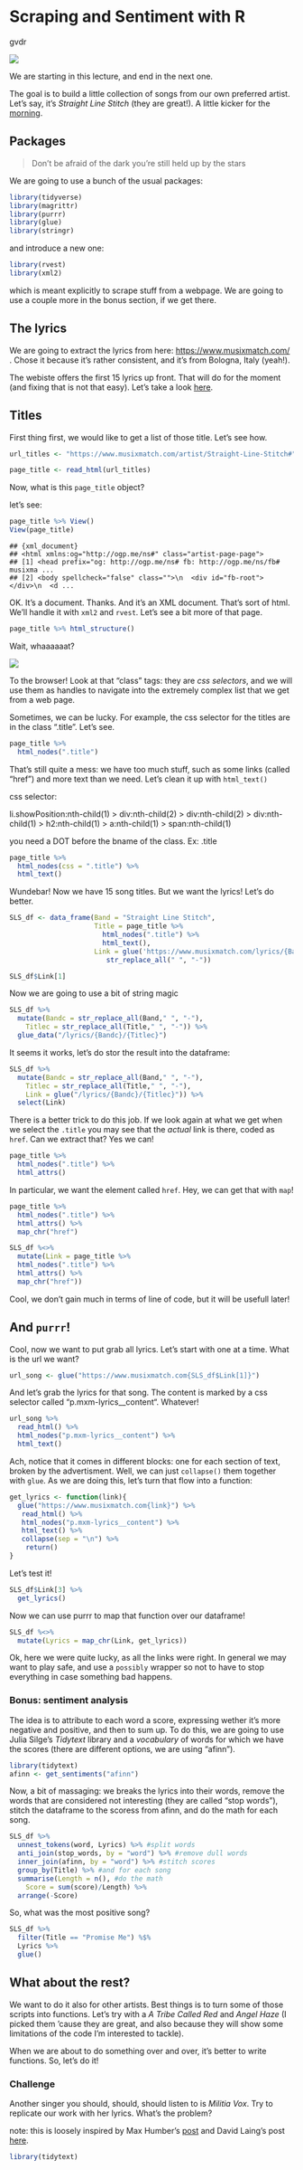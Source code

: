 Scraping and Sentiment with R
================
gvdr

![](https://i.ytimg.com/vi/8_5TCqHVEW8/maxresdefault.jpg)

We are starting in this lecture, and end in the next one.

The goal is to build a little collection of songs from our own preferred
artist. Let’s say, it’s *Straight Line Stitch* (they are great\!). A
little kicker for the
[morning](https://www.youtube.com/watch?v=4_5VAKdHMek).

## Packages

> Don’t be afraid of the dark you’re still held up by the stars

We are going to use a bunch of the usual packages:

```r
library(tidyverse)
library(magrittr)
library(purrr)
library(glue)
library(stringr)
```

and introduce a new one:

```r
library(rvest)
library(xml2)
```

which is meant explicitly to scrape stuff from a webpage. We are going
to use a couple more in the bonus section, if we get there.

## The lyrics

We are going to extract the lyrics from here:
<https://www.musixmatch.com/> . Chose it because it’s rather consistent,
and it’s from Bologna, Italy (yeah\!).

The webiste offers the first 15 lyrics up front. That will do for the
moment (and fixing that is not that easy). Let’s take a look
[here](https://www.musixmatch.com/artist/Straight-Line-Stitch#).

## Titles

First thing first, we would like to get a list of those title. Let’s see
how.

```r
url_titles <- "https://www.musixmatch.com/artist/Straight-Line-Stitch#"

page_title <- read_html(url_titles)
```

Now, what is this `page_title` object?

let’s see:

```r
page_title %>% View()
View(page_title)
```

    ## {xml_document}
    ## <html xmlns:og="http://ogp.me/ns#" class="artist-page-page">
    ## [1] <head prefix="og: http://ogp.me/ns# fb: http://ogp.me/ns/fb# musixma ...
    ## [2] <body spellcheck="false" class="">\n  <div id="fb-root"></div>\n  <d ...

OK. It’s a document. Thanks. And it’s an XML document. That’s sort of
html. We’ll handle it with `xml2` and `rvest`. Let’s see a bit more of
that page.

```r
page_title %>% html_structure()
```


Wait, whaaaaaat?

![](https://media.giphy.com/media/ZkEXisGbMawMg/giphy.gif)

To the browser\! Look at that “class” tags: they are *css selectors*,
and we will use them as handles to navigate into the extremely complex
list that we get from a web page.

Sometimes, we can be lucky. For example, the css selector for the titles
are in the class “.title”. Let’s see.

```r
page_title %>%
  html_nodes(".title")
```



That’s still quite a mess: we have too much stuff, such as some links
(called “href”) and more text than we need. Let’s clean it up with
`html_text()`


css selector:

li.showPosition:nth-child(1) > div:nth-child(2) > div:nth-child(2) > div:nth-child(1) > h2:nth-child(1) > a:nth-child(1) > span:nth-child(1)

you need a DOT before the bname of the class. Ex: .title
```r
page_title %>%
  html_nodes(css = ".title") %>%
  html_text()
```


Wundebar\! Now we have 15 song titles. But we want the lyrics\! Let’s do
better.

```r
SLS_df <- data_frame(Band = "Straight Line Stitch",
                     Title = page_title %>%
                       html_nodes(".title") %>%
                       html_text(),
					 Link = glue('https://www.musixmatch.com/lyrics/{Band}/{Title}') %>% 
					 	str_replace_all(" ", "-"))

SLS_df$Link[1]
```

Now we are going to use a bit of string magic

```r
SLS_df %>%
  mutate(Bandc = str_replace_all(Band," ", "-"),
    Titlec = str_replace_all(Title," ", "-")) %>%
  glue_data("/lyrics/{Bandc}/{Titlec}")
```

 

It seems it works, let’s do stor the result into the dataframe:

```r
SLS_df %>%
  mutate(Bandc = str_replace_all(Band," ", "-"),
    Titlec = str_replace_all(Title," ", "-"),
    Link = glue("/lyrics/{Bandc}/{Titlec}")) %>%
  select(Link)
```


There is a better trick to do this job. If we look again at what we get
when we select the `.title` you may see that the *actual* link is there,
coded as `href`. Can we extract that? Yes we can\!

```r
page_title %>%
  html_nodes(".title") %>%
  html_attrs()
```

  
In particular, we want the element called `href`. Hey, we can get that
with `map`\!

```r
page_title %>%
  html_nodes(".title") %>%
  html_attrs() %>%
  map_chr("href")
```

```r
SLS_df %<>%
  mutate(Link = page_title %>%
  html_nodes(".title") %>%
  html_attrs() %>%
  map_chr("href"))
```

Cool, we don’t gain much in terms of line of code, but it will be
usefull later\!

## And `purrr`\!

Cool, now we want to put grab all lyrics. Let’s start with one at a
time. What is the url we want?

```r
url_song <- glue("https://www.musixmatch.com{SLS_df$Link[1]}")
```

And let’s grab the lyrics for that song. The content is marked by a css
selector called “p.mxm-lyrics\_\_content“. Whatever\!

```r
url_song %>%
  read_html() %>%
  html_nodes("p.mxm-lyrics__content") %>%
  html_text()
```
                                                                                                                                       

Ach, notice that it comes in different blocks: one for each section of
text, broken by the advertisment. Well, we can just `collapse()` them
together with `glue`. As we are doing this, let’s turn that flow into a
function:

```r
get_lyrics <- function(link){
  glue("https://www.musixmatch.com{link}") %>%
   read_html() %>%
   html_nodes("p.mxm-lyrics__content") %>%
   html_text() %>%
   collapse(sep = "\n") %>%
    return()
}
```

Let’s test it\!

```r
SLS_df$Link[3] %>%
  get_lyrics()
```

   
Now we can use purrr to map that function over our dataframe\!

```r
SLS_df %<>%
  mutate(Lyrics = map_chr(Link, get_lyrics))
```

Ok, here we were quite lucky, as all the links were right. In general we
may want to play safe, and use a `possibly` wrapper so not to have to
stop everything in case something bad happens.

### Bonus: sentiment analysis

The idea is to attribute to each word a score, expressing wether it’s
more negative and positive, and then to sum up. To do this, we are going
to use Julia Silge’s *Tidytext* library and a *vocabulary* of words for
which we have the scores (there are different options, we are using
“afinn”).

```r
library(tidytext)
afinn <- get_sentiments("afinn")
```

Now, a bit of massaging: we breaks the lyrics into their words, remove
the words that are considered not interesting (they are called “stop
words”), stitch the dataframe to the scoress from afinn, and do the math
for each song.

```r
SLS_df %>%
  unnest_tokens(word, Lyrics) %>% #split words
  anti_join(stop_words, by = "word") %>% #remove dull words
  inner_join(afinn, by = "word") %>% #stitch scores
  group_by(Title) %>% #and for each song
  summarise(Length = n(), #do the math
    Score = sum(score)/Length) %>%
  arrange(-Score)
```


So, what was the most positive song?

```r
SLS_df %>%
  filter(Title == "Promise Me") %$%
  Lyrics %>%
  glue()
```

## What about the rest?

We want to do it also for other artists. Best things is to turn some of
those scripts into functions. Let’s try with a *A Tribe Called Red* and
*Angel Haze* (I picked them ’cause they are great, and also because they
will show some limitations of the code I’m interested to tackle).

When we are about to do something over and over, it’s better to write
functions. So, let’s do it\!

### Challenge

Another singer you should, should, should listen to is *Militia Vox*.
Try to replicate our work with her lyrics. What’s the problem?

note: this is loosely inspired by Max Humber’s
[post](https://www.r-bloggers.com/fantasy-hockey-with-rvest-and-purrr/)
and David Laing’s post
[here](https://laingdk.github.io/kendrick-lamar-data-science/).



```r

library(tidytext)
```

